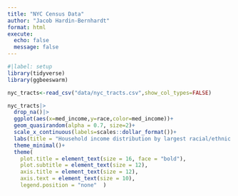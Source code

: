 ```yaml
---
title: "NYC Census Data"
author: "Jacob Hardin-Bernhardt"
format: html
execute: 
  echo: false
  message: false
---
```


```r
#|label: setup
library(tidyverse)
library(ggbeeswarm)
```


```r
nyc_tracts<-read_csv("data/nyc_tracts.csv",show_col_types=FALSE)

nyc_tracts|>
  drop_na()|>
  ggplot(aes(x=med_income,y=race,color=med_income))+
  geom_quasirandom(alpha = 0.7, size=2)+
  scale_x_continuous(labels=scales::dollar_format())+
  labs(title = "Household income distribution by largest racial/ethnic group", subtitle = "Census tracts, New York City", x = "Median household income", y = "Largest group in Census tract", caption = "Data source: 2016-2020 ACS")+
  theme_minimal()+
  theme(
    plot.title = element_text(size = 16, face = "bold"),
    plot.subtitle = element_text(size = 12),
    axis.title = element_text(size = 12),
    axis.text = element_text(size = 10),
    legend.position = "none"  )

```
